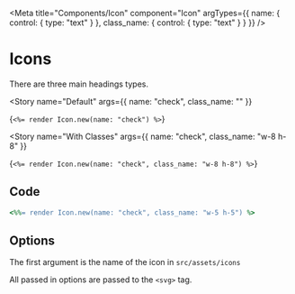 ---
---


<Meta
  title="Components/Icon"
  component="Icon"
  argTypes={{
    name: {
      control: { type: "text" }
    },
    class_name: {
      control: { type: "text" }
    }
  }}
/>

# Icons

There are three main headings types.

<Story
  name="Default"
  args={{
    name: "check",
    class_name: ""
  }}
>
  {`<%= render Icon.new(name: "check") %>`}
</Story>

<Story
  name="With Classes"
  args={{
    name: "check",
    class_name: "w-8 h-8"
  }}
>
  {`<%= render Icon.new(name: "check", class_name: "w-8 h-8") %>`}
</Story>

## Code

```ruby
<%%= render Icon.new(name: "check", class_name: "w-5 h-5") %>
```

## Options

The first argument is the name of the icon in `src/assets/icons`

All passed in options are passed to the `<svg>` tag.
